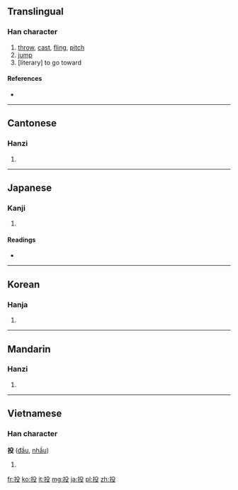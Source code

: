 ==Translingual==

===Han character===
{{Han char|rn=64|rad=手|as=04|sn=7|four=5704<sub>7</sub>|canj=手竹弓水 (QHNE)}}

# [[throw]], [[cast]], [[fling]], [[pitch]]
# [[jump]]
# [literary] to go toward

====References====
* {{Han ref|kx=0421.130|dkj=11887|dj=0768.130|hdz=31842.030|uh=6295|ud=25237|bh=A7EB|bd=42987}}

----

==Cantonese==

===Hanzi===
{{yue-hanzi|jyut=|y=tau4}}

# {{defn|Cantonese|sort=手04}}

----

==Japanese==

===Kanji===
{{ja-kanji|grade=3|rs=手04}}

# {{defn|Japanese|sort=手04}}

====Readings====
* {{ja-readings|on=[[とう]] (tō)|kun=[[なげる]] (nageru)}}

----

==Korean==

===Hanja===
{{ko-hanja|hangeul=투|eumhun=|rv=tu|mr=t'u|y=thwu}}

# {{defn|Korean|sort=手04}}

----

==Mandarin==

===Hanzi===
{{cmn-hanzi|pin=[[káng]] ([[kang2]]), [[tóu]] ([[tou2]])|wg=k'ang<sup>2</sup>, t'ou<sup>2</sup>}}

# {{defn|Mandarin|sort=手04}}

----

==Vietnamese==

===Han character===
'''投''' ([[đầu]], [[nhầu]])

# {{defn|Vietnamese}}

[[fr:投]]
[[ko:投]]
[[it:投]]
[[mg:投]]
[[ja:投]]
[[pl:投]]
[[zh:投]]